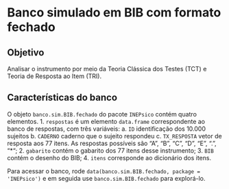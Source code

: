 # Banco simulado em BIB com formato fechado

## Objetivo

Analisar o instrumento por meio da Teoria Clássica dos Testes (TCT) e Teoria de Resposta ao Item (TRI).

## Características do banco

O objeto `banco.sim.BIB.fechado` do pacote `INEPsico` contém quatro elementos.
1. `respostas` é um elemento `data.frame` correspondente ao banco de respostas, com três variáveis:
a. `ID` identificação dos 10.000 sujeitos
b. `CADERNO` caderno que o sujeito respondeu
c. `TX_RESPOSTA` vetor de resposta aos 77 itens. As respostas possíveis são "A", "B", "C", "D", "E", ".", "*";
2. `gabarito` contém o gabarito dos 77 itens desse instrumento;
3. `BIB` contém o desenho do BIB;
4. `itens` corresponde ao dicionário dos itens.

Para acessar o banco, rode `data(banco.sim.BIB.fechado, package = 'INEPsico')` e em seguida use `banco.sim.BIB.fechado` para explorá-lo.

